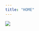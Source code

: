 ---
title: "HOME"
---

<div class="index-main">
  <div class="main-photo"><img src="Images/LogoNB.png"></div>
  <div id="main-text">
  <div class="inner-text">
  <!-- <h4>PhD Epidemiology</h4> -->
  <!-- <h5>Center for Animal Disease Modeling and Surveillance</h5> -->
  <!-- <h5>Veterinary Medicine and Epidemiology</h5> -->
  <!-- <h5>UC Davis</h5> -->
  </div>
  </div>
</div>